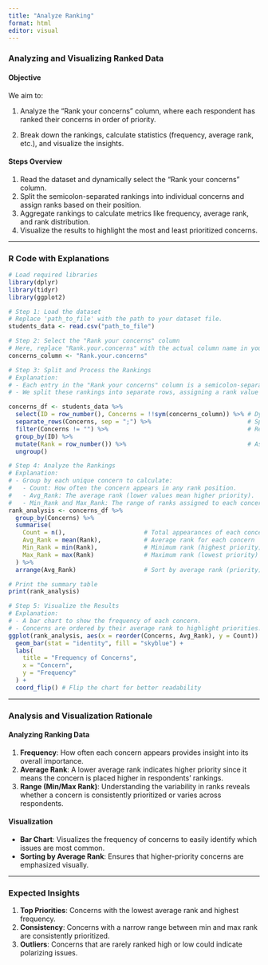 ```yaml
---
title: "Analyze Ranking"
format: html
editor: visual
---
```


### **Analyzing and Visualizing Ranked Data**

#### **Objective**

We aim to:

1.  Analyze the "Rank your concerns" column, where each respondent has ranked their concerns in order of priority.

2.  Break down the rankings, calculate statistics (frequency, average rank, etc.), and visualize the insights.

#### **Steps Overview**

1.  Read the dataset and dynamically select the "Rank your concerns" column.
2.  Split the semicolon-separated rankings into individual concerns and assign ranks based on their position.
3.  Aggregate rankings to calculate metrics like frequency, average rank, and rank distribution.
4.  Visualize the results to highlight the most and least prioritized concerns.

------------------------------------------------------------------------

### **R Code with Explanations**

``` r
# Load required libraries
library(dplyr)
library(tidyr)
library(ggplot2)

# Step 1: Load the dataset
# Replace 'path_to_file' with the path to your dataset file.
students_data <- read.csv("path_to_file")

# Step 2: Select the "Rank your concerns" column
# Here, replace "Rank.your.concerns" with the actual column name in your dataset if it differs.
concerns_column <- "Rank.your.concerns"

# Step 3: Split and Process the Rankings
# Explanation:
# - Each entry in the "Rank your concerns" column is a semicolon-separated list of concerns ranked by respondents.
# - We split these rankings into separate rows, assigning a rank value to each concern based on its position in the list.

concerns_df <- students_data %>%
  select(ID = row_number(), Concerns = !!sym(concerns_column)) %>% # Dynamically select the column
  separate_rows(Concerns, sep = ";") %>%                           # Split semicolon-separated concerns into rows
  filter(Concerns != "") %>%                                       # Remove any empty values
  group_by(ID) %>%
  mutate(Rank = row_number()) %>%                                  # Assign rank based on position in the list
  ungroup()

# Step 4: Analyze the Rankings
# Explanation:
# - Group by each unique concern to calculate:
#   - Count: How often the concern appears in any rank position.
#   - Avg_Rank: The average rank (lower values mean higher priority).
#   - Min_Rank and Max_Rank: The range of ranks assigned to each concern.
rank_analysis <- concerns_df %>%
  group_by(Concerns) %>%
  summarise(
    Count = n(),                      # Total appearances of each concern
    Avg_Rank = mean(Rank),            # Average rank for each concern
    Min_Rank = min(Rank),             # Minimum rank (highest priority)
    Max_Rank = max(Rank)              # Maximum rank (lowest priority)
  ) %>%
  arrange(Avg_Rank)                   # Sort by average rank (priority)

# Print the summary table
print(rank_analysis)

# Step 5: Visualize the Results
# Explanation:
# - A bar chart to show the frequency of each concern.
# - Concerns are ordered by their average rank to highlight priorities.
ggplot(rank_analysis, aes(x = reorder(Concerns, Avg_Rank), y = Count)) +
  geom_bar(stat = "identity", fill = "skyblue") +
  labs(
    title = "Frequency of Concerns",
    x = "Concern",
    y = "Frequency"
  ) +
  coord_flip() # Flip the chart for better readability
```

------------------------------------------------------------------------

### **Analysis and Visualization Rationale**

#### **Analyzing Ranking Data**

1.  **Frequency**: How often each concern appears provides insight into its overall importance.
2.  **Average Rank**: A lower average rank indicates higher priority since it means the concern is placed higher in respondents' rankings.
3.  **Range (Min/Max Rank)**: Understanding the variability in ranks reveals whether a concern is consistently prioritized or varies across respondents.

#### **Visualization**

-   **Bar Chart**: Visualizes the frequency of concerns to easily identify which issues are most common.
-   **Sorting by Average Rank**: Ensures that higher-priority concerns are emphasized visually.

------------------------------------------------------------------------

### **Expected Insights**

1.  **Top Priorities**: Concerns with the lowest average rank and highest frequency.
2.  **Consistency**: Concerns with a narrow range between min and max rank are consistently prioritized.
3.  **Outliers**: Concerns that are rarely ranked high or low could indicate polarizing issues.

